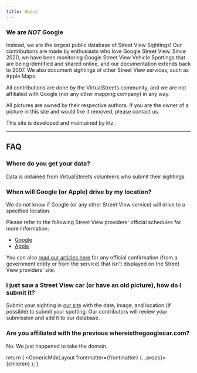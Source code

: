 ```yaml
---
title: About
---
```



### We are _NOT_ Google

Instead, we are the largest public database of Street View Sightings! Our contributions are
made by enthusiasts who love Google Street View. Since 2020, we have been monitoring Google
Street View Vehicle Spottings that are being identified and shared online, and our
documentation extends back to 2007. We also document sightings of other Street View services,
such as Apple Maps.

All contributions are done by the VirtualStreets community, and we are not affiliated with
Google (nor any other mapping company) in any way.

All pictures are owned by their respective authors. If you are the owner of a picture in this
site and would like it removed, please contact us.

This site is developed and maintained by ktz.

---

## FAQ

### Where do you get your data?

Data is obtained from VirtualStreets volunteers who submit their sightings.

### When will Google (or Apple) drive by my location?

We do not know if Google (or any other Street View service) will drive to a specified location.

Please refer to the following Street View providers' official schedules for more information:

- [Google](https://www.google.com/streetview/how-it-works/#district-filter)
- [Apple](https://maps.apple.com/imagecollection/locations)

You can also [read our articles here](https://virtualstreets.org/) for any official
confirmation (from a government entity or from the service) that isn't displayed on the
Street View providers' site.

### I just saw a Street View car (or have an old picture), how do I submit it?

Submit your sighting in [our site](/submit) with the date, image, and location (if possible)
to submit your spotting. Our contributors will review your submission and add it to our
database.

### Are you affiliated with the previous whereisthegooglecar.com?

No. We just happened to take the domain.

  return (
    <GenericMdxLayout frontmatter={frontmatter} {...props}>
      {children}
    </GenericMdxLayout>
  );
}

